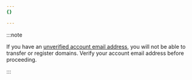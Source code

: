 ```yaml
---
{}

---
```


:::note


If you have an [unverified account email address](/fundamentals/setup/account/verify-email-address/), you will not be able to transfer or register domains. Verify your account email address before proceeding.


:::
